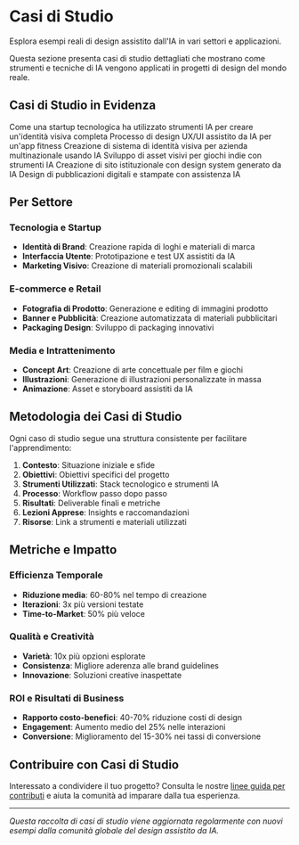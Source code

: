 
# Casi di Studio

Esplora esempi reali di design assistito dall'IA in vari settori e applicazioni.

<Callout type="info">
Questa sezione presenta casi di studio dettagliati che mostrano come strumenti e tecniche di IA vengono applicati in progetti di design del mondo reale.
</Callout>

## Casi di Studio in Evidenza

<Cards>
  <Card icon="🎨" title="Redesign del Brand con IA" href="/case-studies/brand-redesign">
    Come una startup tecnologica ha utilizzato strumenti IA per creare un'identità visiva completa
  </Card>
  <Card icon="📱" title="Design di App Mobile" href="/case-studies/mobile-app-design">
    Processo di design UX/UI assistito da IA per un'app fitness
  </Card>
  <Card icon="🏢" title="Identità Aziendale" href="/case-studies/corporate-identity">
    Creazione di sistema di identità visiva per azienda multinazionale usando IA
  </Card>
  <Card icon="🎮" title="Design per Videogiochi" href="/case-studies/game-design">
    Sviluppo di asset visivi per giochi indie con strumenti IA
  </Card>
  <Card icon="🌐" title="Design Web Responsive" href="/case-studies/web-design">
    Creazione di sito istituzionale con design system generato da IA
  </Card>
  <Card icon="📚" title="Design Editoriale" href="/case-studies/editorial-design">
    Design di pubblicazioni digitali e stampate con assistenza IA
  </Card>
</Cards>

## Per Settore

### Tecnologia e Startup
- **Identità di Brand**: Creazione rapida di loghi e materiali di marca
- **Interfaccia Utente**: Prototipazione e test UX assistiti da IA
- **Marketing Visivo**: Creazione di materiali promozionali scalabili

### E-commerce e Retail
- **Fotografia di Prodotto**: Generazione e editing di immagini prodotto
- **Banner e Pubblicità**: Creazione automatizzata di materiali pubblicitari
- **Packaging Design**: Sviluppo di packaging innovativi

### Media e Intrattenimento
- **Concept Art**: Creazione di arte concettuale per film e giochi
- **Illustrazioni**: Generazione di illustrazioni personalizzate in massa
- **Animazione**: Asset e storyboard assistiti da IA

## Metodologia dei Casi di Studio

<Callout type="default">
Ogni caso di studio segue una struttura consistente per facilitare l'apprendimento:

1. **Contesto**: Situazione iniziale e sfide
2. **Obiettivi**: Obiettivi specifici del progetto
3. **Strumenti Utilizzati**: Stack tecnologico e strumenti IA
4. **Processo**: Workflow passo dopo passo
5. **Risultati**: Deliverable finali e metriche
6. **Lezioni Apprese**: Insights e raccomandazioni
7. **Risorse**: Link a strumenti e materiali utilizzati
</Callout>

## Metriche e Impatto

### Efficienza Temporale
- **Riduzione media**: 60-80% nel tempo di creazione
- **Iterazioni**: 3x più versioni testate
- **Time-to-Market**: 50% più veloce

### Qualità e Creatività
- **Varietà**: 10x più opzioni esplorate
- **Consistenza**: Migliore aderenza alle brand guidelines
- **Innovazione**: Soluzioni creative inaspettate

### ROI e Risultati di Business
- **Rapporto costo-benefici**: 40-70% riduzione costi di design
- **Engagement**: Aumento medio del 25% nelle interazioni
- **Conversione**: Miglioramento del 15-30% nei tassi di conversione

## Contribuire con Casi di Studio

Interessato a condividere il tuo progetto? Consulta le nostre [linee guida per contributi](/contributing) e aiuta la comunità ad imparare dalla tua esperienza.

---

*Questa raccolta di casi di studio viene aggiornata regolarmente con nuovi esempi dalla comunità globale del design assistito da IA.*
